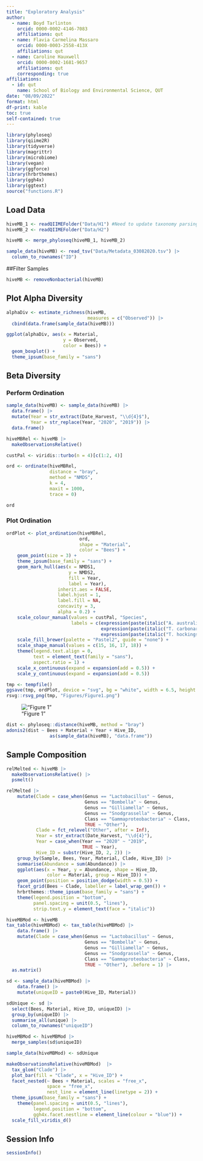 ```yaml
---
title: "Exploratory Analysis"
author: 
  - name: Boyd Tarlinton
    orcid: 0000-0002-4146-7083
    affiliations: qut
  - name: Flavia Carmelina Massaro
    orcid: 0000-0003-2558-413X
    affiliations: qut
  - name: Caroline Hauxwell
    orcid: 0000-0002-1681-9657
    affiliations: qut
    corresponding: true
affiliations: 
  - id: qut
    name: School of Biology and Environmental Science, QUT
date: "08/09/2022"
format: html
df-print: kable
toc: true
self-contained: true
---
```


```r
library(phyloseq)
library(qiime2R)
library(tidyverse)
library(magrittr)
library(microbiome)
library(vegan)
library(ggforce)
library(hrbrthemes)
library(ggh4x)
library(ggtext)
source("functions.R")
```

## Load Data

```r
hiveMB_1 <- readQIIMEFolder("Data/H1") #Need to update taxonomy parsing
hiveMB_2 <- readQIIMEFolder("Data/H2")

hiveMB <- merge_phyloseq(hiveMB_1, hiveMB_2)

sample_data(hiveMB) <- read_tsv("Data/Metadata_03082020.tsv") |>
  column_to_rownames("ID")
```

##Filter Samples

```r
hiveMB <- removeNonbacterial(hiveMB)
```

## Plot Alpha Diversity

```r
alphaDiv <- estimate_richness(hiveMB, 
                              measures = c("Observed")) |>
  cbind(data.frame(sample_data(hiveMB)))

ggplot(alphaDiv, aes(x = Material, 
                     y = Observed, 
                     color = Bees)) + 
  geom_boxplot() +
  theme_ipsum(base_family = "sans")
```

## Beta Diversity

### Perform Ordination

```r
sample_data(hiveMB) <- sample_data(hiveMB) |> 
  data.frame() |> 
  mutate(Year = str_extract(Date_Harvest, "\\d{4}$"),
         Year = str_replace(Year, "2020", "2019")) |> 
  data.frame()

hiveMBRel <- hiveMB |> 
  makeObservationsRelative()

custPal <- viridis::turbo(n = 4)[c(1:2, 4)]

ord <- ordinate(hiveMBRel, 
                distance = "bray", 
                method = "NMDS", 
                k = 4, 
                maxit = 1000,
                trace = 0)

ord
```

### Plot Ordination

```r
ordPlot <- plot_ordination(hiveMBRel, 
                           ord, 
                           shape = "Material", 
                           color = "Bees") + 
    geom_point(size = 3) +
    theme_ipsum(base_family = "sans") +
    geom_mark_hull(aes(x = NMDS1, 
                       y = NMDS2, 
                       fill = Year, 
                       label = Year),
                   inherit.aes = FALSE,
                   label.hjust = 1,
                   label.fill = NA,
                   concavity = 3,
                   alpha = 0.2) +
    scale_colour_manual(values = custPal, "Species",
                        labels = c(expression(paste(italic("A. australis"))),
                                   expression(paste(italic("T. carbonaria"))),
                                   expression(paste(italic("T. hockingsi"))))) +
    scale_fill_brewer(palette = "Pastel2", guide = "none") +
    scale_shape_manual(values = c(15, 16, 17, 18)) +
    theme(legend.text.align = 0,
          text = element_text(family = "sans"),
          aspect.ratio = 1) +
    scale_x_continuous(expand = expansion(add = 0.5)) +
    scale_y_continuous(expand = expansion(add = 0.5))

tmp <- tempfile()
ggsave(tmp, ordPlot, device = "svg", bg = "white", width = 6.5, height = 6)
rsvg::rsvg_png(tmp, "Figures/Figure1.png")
```

!["Figure 1"](Figures/Figure1.png)

```r
dist <- phyloseq::distance(hiveMB, method = "bray")
adonis2(dist ~ Bees + Material + Year + Hive_ID, 
                as(sample_data(hiveMB), "data.frame"))
```

## Sample Composition

```r
relMelted <- hiveMB |>
  makeObservationsRelative() |>
  psmelt()

relMelted |> 
    mutate(Clade = case_when(Genus == "Lactobacillus" ~ Genus,
                             Genus == "Bombella" ~ Genus,
                             Genus == "Gilliamella" ~ Genus,
                             Genus == "Snodgrassella" ~ Genus,
                             Class == "Gammaproteobacteria" ~ Class,
                             TRUE ~ "Other"),
           Clade = fct_relevel("Other", after = Inf), 
           Year = str_extract(Date_Harvest, "\\d{4}"),
           Year = case_when(Year == "2020" ~ "2019",
                            TRUE ~ Year),
           Hive_ID = substr(Hive_ID, 2, 2)) |>
    group_by(Sample, Bees, Year, Material, Clade, Hive_ID) |> 
    summarise(Abundance = sum(Abundance)) |> 
    ggplot(aes(x = Year, y = Abundance, shape = Hive_ID, 
               color = Material, group = Hive_ID)) +
    geom_point(position = position_dodge(width = 0.5)) +
    facet_grid(Bees ~ Clade, labeller = label_wrap_gen()) +
    hrbrthemes::theme_ipsum(base_family = "sans") +
    theme(legend.position = "bottom",
          panel.spacing = unit(0.5, "lines"),
          strip.text.y = element_text(face = "italic"))

hiveMBMod <- hiveMB
tax_table(hiveMBMod) <- tax_table(hiveMBMod) |> 
    data.frame() |> 
    mutate(Clade = case_when(Genus == "Lactobacillus" ~ Genus,
                             Genus == "Bombella" ~ Genus,
                             Genus == "Gilliamella" ~ Genus,
                             Genus == "Snodgrassella" ~ Genus,
                             Class == "Gammaproteobacteria" ~ Class,
                             TRUE ~ "Other"), .before = 1) |> 
  as.matrix()

sd <- sample_data(hiveMBMod) |> 
    data.frame() |> 
    mutate(uniqueID = paste0(Hive_ID, Material))

sdUnique <- sd |> 
  select(Bees, Material, Hive_ID, uniqueID) |> 
  group_by(uniqueID) |> 
  summarise_all(unique) |> 
  column_to_rownames("uniqueID")

hiveMBMod <- hiveMBMod |> 
  merge_samples(sd$uniqueID)

sample_data(hiveMBMod) <- sdUnique

makeObservationsRelative(hiveMBMod)  |> 
  tax_glom("Clade") |> 
  plot_bar(fill = "Clade", x = "Hive_ID") + 
  facet_nested(~ Bees + Material, scales = "free_x", 
               space = "free_x",
               nest_line = element_line(linetype = 2)) +
  theme_ipsum(base_family = "sans") +
    theme(panel.spacing = unit(0.5, "lines"),
          legend.position = "bottom",
          ggh4x.facet.nestline = element_line(colour = "blue")) +
  scale_fill_viridis_d()
```

## Session Info

```r
sessionInfo()
```
